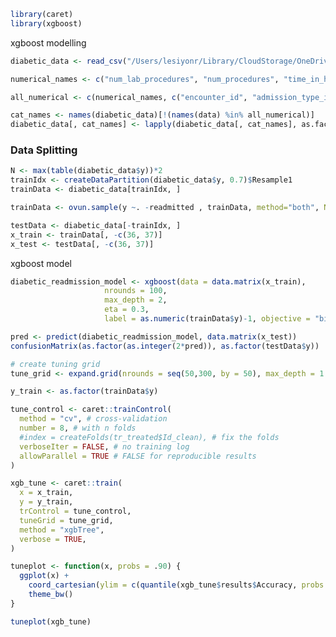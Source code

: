 ```r
library(caret)
library(xgboost)
```

xgboost modelling
```r
diabetic_data <- read_csv("/Users/lesiyonr/Library/CloudStorage/OneDrive-MichiganStateUniversity/stt811_readmission/data/diabetic_non_bin.csv")

numerical_names <- c("num_lab_procedures", "num_procedures", "time_in_hospital", "num_medications", "number_outpatient", "number_emergency", "number_inpatient", "number_diagnoses")

all_numerical <- c(numerical_names, c("encounter_id", "admission_type_id", "discharge_disposition_id", "admission_source_id", "patient_nbr"))

cat_names <- names(diabetic_data)[!(names(data) %in% all_numerical)]
diabetic_data[, cat_names] <- lapply(diabetic_data[, cat_names], as.factor)
```

### Data Splitting

```r
N <- max(table(diabetic_data$y))*2
trainIdx <- createDataPartition(diabetic_data$y, 0.7)$Resample1
trainData <- diabetic_data[trainIdx, ]

trainData <- ovun.sample(y ~. -readmitted , trainData, method="both", N=N, p=0.5, seed=1)$data

testData <- diabetic_data[-trainIdx, ]
x_train <- trainData[, -c(36, 37)]
x_test <- testData[, -c(36, 37)]
```

xgboost model

```r
diabetic_readmission_model <- xgboost(data = data.matrix(x_train), 
                     nrounds = 100, 
                     max_depth = 2, 
                     eta = 0.3, 
                     label = as.numeric(trainData$y)-1, objective = "binary:logistic")
```

```r
pred <- predict(diabetic_readmission_model, data.matrix(x_test))
confusionMatrix(as.factor(as.integer(2*pred)), as.factor(testData$y))
```

```r
# create tuning grid
tune_grid <- expand.grid(nrounds = seq(50,300, by = 50), max_depth = 1:4, eta = seq(.01, .3, by = 0.01), gamma=0, colsample_bytree=1, min_child_weight=1, subsample=1)

y_train <- as.factor(trainData$y)

tune_control <- caret::trainControl(
  method = "cv", # cross-validation
  number = 8, # with n folds 
  #index = createFolds(tr_treated$Id_clean), # fix the folds
  verboseIter = FALSE, # no training log
  allowParallel = TRUE # FALSE for reproducible results 
)

xgb_tune <- caret::train(
  x = x_train,
  y = y_train,
  trControl = tune_control,
  tuneGrid = tune_grid,
  method = "xgbTree",
  verbose = TRUE,
)

tuneplot <- function(x, probs = .90) {
  ggplot(x) +
    coord_cartesian(ylim = c(quantile(xgb_tune$results$Accuracy, probs = probs), min(xgb_tune$results$Accuracy))) +
    theme_bw()
}

tuneplot(xgb_tune)
```

